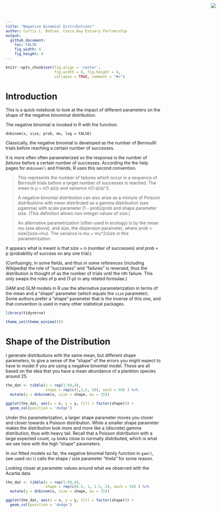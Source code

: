 ```yaml
---
title: "Negative Binomial Distributions"
author: Curtis C. Bohlen, Casco Bay Estuary Partnership
output:
  github_document:
    toc: FALSE
    fig_width: 6
    fig_height: 4
---
```

<img
    src="https://www.cascobayestuary.org/wp-content/uploads/2014/04/logo_sm.jpg"
    style="position:absolute;top:10px;right:50px;" />

```r
knitr::opts_chunk$set(fig.align = 'center',
                      fig.width = 6, fig.height = 4,
                      collapse = TRUE, comment = "#>")
```

# Introduction
This is a quick notebook to look at the impact of different parameters on the
shape of the negative binominal distribution.

The negative binomial is invoked in R with the function:

`dnbinom(x, size, prob, mu, log = FALSE)`

Classically, the negative binomial is developed as the number of Bernoullli 
trials before reaching a certain number of successes. 

It is more often often parameterized so the response is the number of *failures*
before a certain number of successes. According the the help pages for
`dnbinom()` and friends, R uses this second convention.

> This represents the number of failures which occur in a sequence of Bernoulli 
  trials before a target number of successes is reached. The mean is 
  μ = n(1-p)/p and variance n(1-p)/p^2. 
> 
> A negative binomial distribution can also arise as a mixture of Poisson 
  distributions with mean distributed as a gamma distribution (see pgamma) with 
  scale parameter (1 - prob)/prob and shape parameter size. (This definition 
  allows non-integer values of size.)
>
> An alternative parametrization (often used in ecology) is by the mean mu (see 
  above), and size, the dispersion parameter, where prob = size/(size+mu). The 
  variance is mu + mu^2/size in this parametrization. 
  
It appears what is meant is that size = n (number of successes) and prob = p 
(probability of success on any one trial.)

(Confusingly, in some fields, and thus in some references (including Wikipedia) 
the role of "successes" and "failures" is reversed, thus the distribution is
thought of as the number of trials until the nth failure.  This only swaps the
roles of p and (1-p) in any related formulae.)

GAM and GLM models in R use the alternative parameterization in terms of the
mean and a "shape" parameter (which equals the `size` parameter).  Some authors 
prefer a "shape" parameter that is the inverse of this one, and that convention 
is used in many other statistical packages.


```r
library(tidyverse)

theme_set(theme_minimal())
```

# Shape of the Distribution
I generate distributions with the same mean, but different shape parameters, to
give a sense of the "shape" of the errors you might expect to have to model if
you are using a negative binomial model. These are all based on the idea that
you have a mean abundance of a plankton species around 25.

```r
the_dat <- tibble(x = rep(1:50,4), 
                  shape = rep(c(1,2,5, 50), each = 50) ) %>%
  mutate(y = dnbinom(x, size = shape, mu = 25))

ggplot(the_dat, aes(x = x, y = y, fill = factor(shape))) +
  geom_col(position = 'dodge')
```

Under this parameterization, a larger shape parameter moves you closer and 
closer towards a Poisson distribution. While a smaller shape parameter makes
the distribution look more and more like a (discrete) gamma distribution, thus
with heavy tail.  Recall that a Poisson distribution with a large expected
count, `np` looks close to normally distributed, which is what we see here with
the high "shape" parameters. 

In our fitted models so far, the negative binomial family function in `gam()`, 
(we used `nb()`) calls the shape / size parameter "theta" for some reason.  

Looking closer at parameter values around what we observed with the Acartia data

```r
the_dat <- tibble(x = rep(1:50,4), 
                  shape = rep(c(0.5, 1, 1.5, 2), each = 50) ) %>%
  mutate(y = dnbinom(x, size = shape, mu = 25))

ggplot(the_dat, aes(x = x, y = y, fill = factor(shape))) +
  geom_col(position = 'dodge')
```

